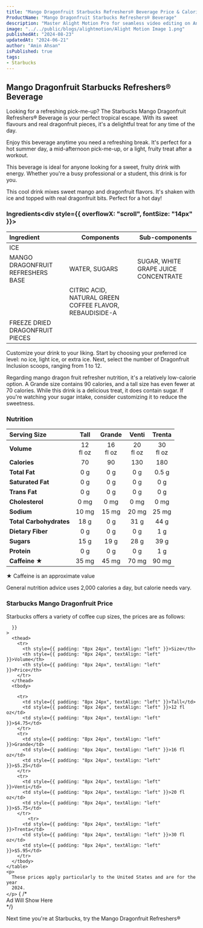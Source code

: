 ```yaml
---
title: "Mango Dragonfruit Starbucks Refreshers® Beverage Price & Calories"
ProductName: "Mango Dragonfruit Starbucks Refreshers® Beverage" 
description: "Master Alight Motion Pro for seamless video editing on Android, iOS, and Tablets with our ultimate guide, unlocking advanced features and elevating your skills in 2024!"
image: "../../public/blogs/alightmotion/Alight Motion Image 1.png"
publishedAt: "2024-08-23"
updatedAt: "2024-06-21"
author: "Amin Ahsan"
isPublished: true
tags:
- Starbucks
---
```


 
## Mango Dragonfruit Starbucks Refreshers® Beverage

Looking for a refreshing pick-me-up? The Starbucks Mango Dragonfruit Refreshers® Beverage is your perfect tropical escape.
With its sweet flavours and real dragonfruit pieces, it's a delightful treat for any time of the day.

Enjoy this beverage anytime you need a refreshing break. It's perfect for a hot summer day, a mid-afternoon pick-me-up, or a light, fruity treat after a workout.

This beverage is ideal for anyone looking for a sweet, fruity drink with energy.
Whether you're a busy professional or a student, this drink is for you.

This cool drink mixes sweet mango and dragonfruit flavors. It's shaken with ice and topped with real dragonfruit bits. Perfect for a hot day!




<style jsx>{`
  .table-container {
    overflow-x: auto;
    position: relative;
  }
  .table-container table {
    border-collapse: collapse;
    width: 30%;
  }
  .table-container th,
  .table-container td {
    border: 1px solid #ddd;
    padding: 2px;
    min-width: 30px;
    font-size: 11px;
  }
  .table-container th:first-child,
  .table-container td:first-child {
    position: sticky;
    left: 0;
    background-color: white;
    z-index: 1;
  }
  @media (max-width: 768px) {
    .table-container th:not(:first-child),
    .table-container td:not(:first-child) {
      min-width: 50px;
    }
  }
`}</style>


### Ingredients<div style={{ overflowX: "scroll", fontSize: "14px" }}>
  | Ingredient                         | Components       | Sub-components |
  |:-----------------------------------|------------------|----------------|
  | ICE                                |                  |                | 
  | MANGO DRAGONFRUIT REFRESHERS BASE  |WATER, SUGARS    | SUGAR, WHITE GRAPE JUICE CONCENTRATE               | 
  |                                    | CITRIC ACID, NATURAL GREEN COFFEE FLAVOR, REBAUDISIDE-A                 |                | 
  | FREEZE DRIED DRAGONFRUIT PIECES                                   |                  |                | 
</div>

Customize your drink to your liking. Start by choosing your preferred ice level: no ice, light ice, or extra ice. Next, select the number of Dragonfruit Inclusion scoops, ranging from 1 to 12.

Regarding mango dragon fruit refresher nutrition, it's a relatively low-calorie option. A Grande size contains 90 calories, and a tall size has even fewer at 70 calories. While this drink is a delicious treat, it does contain sugar. If you're watching your sugar intake, consider customizing it to reduce the sweetness.

### Nutrition

|  Serving Size	            | Tall           | Grande        | Venti   | Trenta    |
|:--------------------------|:--------------:|:-----------:|:--------:|:--------:|
| **Volume**                | 12 <br/> fl oz | 16 <br/> fl oz |  20 <br/> fl oz | 30 <br/> fl oz |
| **Calories**              | 70             | 90          | 130      | 180      |
| **Total Fat**             | 0 g            | 0 g         | 0 g      | 0.5 g      |
| **Saturated Fat**         | 0 g            | 0 g         | 0 g      | 0 g      |
| **Trans Fat**             | 0 g            | 0 g         | 0 g      | 0 g      |
| **Cholesterol**           | 0 mg           | 0 mg        | 0 mg     | 0 mg     |
| **Sodium**                | 10 mg          | 15 mg       | 20 mg    | 25 mg    | 
| **Total Carbohydrates**   | 18 g           | 0 g         | 31 g      | 44 g      |
| **Dietary Fiber**         | 0 g            | 0 g         | 0 g      | 1 g      |
| **Sugars**                | 15 g            | 19 g         | 28 g      | 39 g      |
| **Protein**               | 0 g            | 0 g         | 0 g      | 1 g      |
| **Caffeine ★**            | 35 mg          | 45 mg      | 70 mg   | 90 mg   |

★ Caffeine is an approximate value

General nutrition advice uses 2,000 calories a day, but calorie needs vary.

<style jsx>{`
  @media (min-width: 768px) {
    .responsive-grid {
      display: grid;
      grid-template-columns: 1fr 1fr;
    }
  }
`}</style>

<div
  style={{
    backgroundColor: "#cee3de",
    borderLeft: "3px solid #0c7556",
   padding: "20px",
    paddingTop: "6px", // Add padding to the top
        display: "grid",
        height: "fit-content",
      }} 
  class="responsive-grid"
>
  <div>
    <h3>Starbucks Mango Dragonfruit Price</h3>
    <p>
      Starbucks offers a variety of coffee cup sizes, the prices are as follows:
    </p>
    <table
      style={{
        backgroundColor: "white",
        width: "100%",
        padding: "20px",
        borderCollapse: "collapse",
            borderRadius: "13px",
        
      }}
    >
      <thead>
        <tr>
          <th style={{ padding: "8px 24px", textAlign: "left" }}>Size</th>
          <th style={{ padding: "8px 24px", textAlign: "left" }}>Volume</th>
          <th style={{ padding: "8px 24px", textAlign: "left" }}>Price</th>
        </tr>
      </thead>
      <tbody>

        <tr>
          <td style={{ padding: "8px 24px", textAlign: "left" }}>Tall</td>
          <td style={{ padding: "8px 24px", textAlign: "left" }}>12 fl oz</td>
          <td style={{ padding: "8px 24px", textAlign: "left" }}>$4.75</td>
        </tr>
        <tr>
          <td style={{ padding: "8px 24px", textAlign: "left" }}>Grande</td>
          <td style={{ padding: "8px 24px", textAlign: "left" }}>16 fl oz</td>
          <td style={{ padding: "8px 24px", textAlign: "left" }}>$5.25</td>
        </tr>
        <tr>
          <td style={{ padding: "8px 24px", textAlign: "left" }}>Venti</td>
          <td style={{ padding: "8px 24px", textAlign: "left" }}>20 fl oz</td>
          <td style={{ padding: "8px 24px", textAlign: "left" }}>$5.75</td>
        </tr>
            <tr>
          <td style={{ padding: "8px 24px", textAlign: "left" }}>Trenta</td>
          <td style={{ padding: "8px 24px", textAlign: "left" }}>30 fl oz</td>
          <td style={{ padding: "8px 24px", textAlign: "left" }}>$5.95</td>
        </tr>
      </tbody>
    </table>
    <p>
      These prices apply particularly to the United States and are for the year
      2024.
    </p>
  </div>
  {  /* <div>Ad Will Show Here</div> */}
  <div></div>
</div>

Next time you're at Starbucks, try the Mango Dragonfruit Refreshers®